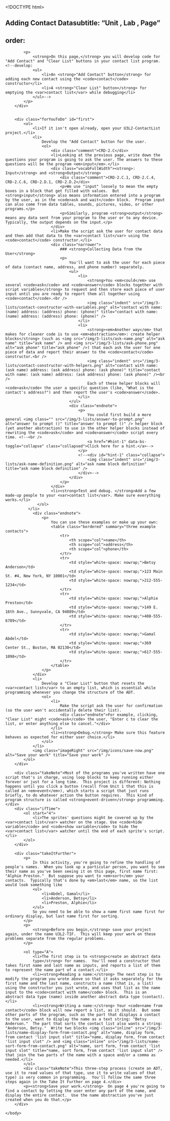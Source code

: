 <!DOCTYPE html>
<html lang="en">
    <head>
		<meta http-equiv="content-type" content="text/html; charset=utf-8" />
		<script type="text/javascript" src="/llab/loader.js"></script>
		<title>Unit 3 Lab 2: Contact List, Page 2</title>
        <script type="text/javascript">
			window.hinttext='<br /><img class="indent" src="/img/3-lists/ask-name-definition.png" alt="ask name block definition" title="ask name block definition" />';
        </script>
    </head> 
    
    <body>
    	## Adding Contact Datasubtitle: "Unit , Lab , Page"
order:
---
		<div class="learn">
        	<p>
                <strong>On this page,</strong> you will develop code for  "Add Contact" and "Clear List" buttons in your contact list program. <!--develop:
                <ul>
                    <li>An <strong>"Add Contact" button</strong> for adding each new contact using the <code>contact</code> constructor</li>
                    <li>A <strong>"Clear List" button</strong> for emptying the <var>contact list</var> while debugging</li>
                </ul>-->
            </p>
        </div>
        
        
        <div class="forYouToDo" id="first">
			<ol>
				<li>If it isn't open already, open your U3L2-ContactList project.</li>
                <li>
                    Develop the "Add Contact" button for the user.
                    <ol>
                        <div class="comment">CRD-2.C</div>
                        <li>Looking at the previous page, write down the questions your program is going to ask the user. The answers to these questions will be the program <em>input</em>.</li>
                        <div class="vocabFullWidth"><strong>: Input</strong> and <strong>Output</strong>
                            <div class="comment">CRD-2.C.1, CRD-2.C.4, CRD-2.C.6, CRD-2.D.1, CRD-2.D.2</div>
                            <p>We use "input" loosely to mean the empty boxes in a block that get filled with values.  But <strong>input</strong> also means information entered into a program by the user, as in the <code>ask and wait</code> block.  Program input can also come from data tables, sounds, pictures, video, or other programs.</p>
                            <p>Similarly, program <strong>output</strong> means any data sent from your program to the user or to any device.  Typically, the output depends on the input.</p>
                        </div>
                        <li>Make the script ask the user for contact data and then add that data to the <var>contact list</var> using the <code>contact</code> constructor.</li>
                        <div class="narrower">
                            ### <strong>Collecting Data from the User</strong>
                            <p>
                                You'll want to ask the user for each piece of data (contact name, address, and phone number) separately.
								<ul>
                                    <li>
                                        <strong>You <em>could</em> use several <code>ask</code> and <code>answer</code> blocks together with script variables</strong> to request and then store each piece of user input until you are ready to report them all together using <code>contact</code>.<br />
                                        <img class="indent" src="/img/3-lists/contact-constructor-with-variables.png" alt="contact with name: (name) address: (address) phone: (phone)" title="contact with name: (name) address: (address) phone: (phone)" />
                                    </li>
                                    <li>
                                        <strong><em>Another way</em> that makes for cleaner code is to use <em>abstraction</em>: create helper blocks</strong> (such as <img src="/img/3-lists/ask-name.png" alt="ask name" title="ask name" /> and <img src="/img/3-lists/ask-phone.png" alt="ask phone" title="ask phone" />) that each ask the user for one piece of data and report their answer to the <code>contact</code> constructor.<br />
                                        <img class="indent" src="/img/3-lists/contact-constructor-with-helpers.png" alt="contact with name: (ask name) address: (ask address) phone: (ask phone)" title="contact with name: (ask name) address: (ask address) phone: (ask phone)" /><br />
                                        Each of these helper blocks will <code>ask</code> the user a specific question (like, "What is the contact's address?") and then report the user's <code>answer</code>.
                                    </li>
								</ul>
                                <div class="endnote">
                                    <p>
                                    	You could first build a more general <img class="" src="/img/3-lists/answer-to-prompt.png" alt="answer to prompt ()" title="answer to prompt ()" /> helper block (yet another abstraction) to use in the other helper blocks instead of rewriting the <code>ask</code> and <code>answer</code> script every time. <!--<br />
                                    	<a href="#hint-1" data-bs-toggle="collapse" class="collapsed">Click here for a hint.</a>-->
                                    </p>
                                    <!--<div id="hint-1" class="collapse">
                                    	<img class="indent" src="/img/3-lists/ask-name-definition.png" alt="ask name block definition" title="ask name block definition" />
                                    </div>-->
                                </div>
                            </p>
                        </div>
                        <li><strong>Test and debug. </strong>Add a few made-up people to your <var>contact list</var>. Make sure everything works.</li>
                  </ol>
              </li>
                <div class="endnote">
					<p>
						You can use these examples or make up your own:
						<table class="bordered" summary="three example contacts">
                        	<tr>
                            	<th scope="col">name</th>
                            	<th scope="col">address</th>
                            	<th scope="col">phone</th>
                            </tr>
                        	<tr>
                            	<td style="white-space: nowrap;">Betsy Anderson</td>
								<td style="white-space: nowrap;">123 Main St. #4, New York, NY 10001</td>
                            	<td style="white-space: nowrap;">212-555-1234</td>
                            </tr>
                        	<tr>
                            	<td style="white-space: nowrap;">Alphie Preston</td>
                            	<td style="white-space: nowrap;">149 E. 16th Ave., Sunnyvale, CA 94089</td>
                            	<td style="white-space: nowrap;">408-555-6789</td>
                            </tr>
                        	<tr>
                            	<td style="white-space: nowrap;">Gamal Abdel</td>
                            	<td style="white-space: nowrap;">369 Center St., Boston, MA 02130</td>
                            	<td style="white-space: nowrap;">617-555-1098</td>
                            </tr>
                        </table>
					</p>
				</div>
				<li>
                    Develop a "Clear List" button that resets the <var>contact list</var> to an empty list, which is essential while programming whenever you change the structure of the ADT. 
                    <ol>
                        <li>
                            Make the script ask the user for confirmation (so the user won't accidentally delete their list).
                            <div class="endnote">For example, clicking, "Clear List" might <code>ask</code> the user, "Enter c to clear the list, or enter anything else to cancel."</div>
                        </li>
                        <li><strong>Debug.</strong> Make sure this feature behaves as expected for either user choice.</li>
                    </ol>
                </li>
                <img class="imageRight" src="/img/icons/save-now.png" alt="Save your work" title="Save your work" />
            </ol>
        </div>

		<div class="takeNote">Most of the programs you've written have one script that's in charge, using loop blocks to keep running either forever or just for a long time.  This project is different: Nothing happens until you click a button (recall from Unit 1 that this is called an <em>event</em>), which starts a script that just runs briefly, to do whatever action the button requires.  This kind of program structure is called <strong>event-driven</strong> programming.</div>
		<div class="ifTime">
			<ol start="4">
				<li>The sprites' questions might be covered up by the <var>contact list</var> watcher on the stage. Use <code>hide variable</code> and <code>show variable</code> to hide the <var>contact list</var> watcher until the end of each sprite's script.</li>
			</ol>
		</div>

		<div class="takeItFurther">
			<p>
                In this activity, you're going to refine the handling of people's names.  When you look up a particular person, you want to see their name as you've been seeing it on this page, first name first: "Alphie Preston."  But suppose you want to <em>sort</em> your contacts.  Typically that's done by <em>last</em> name, so the list would look something like
				<ul>
                    <li>Abdel, Gamal</li>
                    <li>Anderson, Betsy</li>
                    <li>Preston, Alphie</li>
                </ul>
			    So you need to be able to show a name first name first for ordinary display, but last name first for sorting.
            </p>
			<p>
				<strong>Before you begin,</strong> save your project again, under the name U3L2-TIF.  This will keep your work on these problems separate from the regular problems.
			</p>

			<ol type="A">
				<li>The first step is to <strong>create an abstract data
                type</strong> for names.  You'll need a constructor that takes first name and last name as inputs, and reports a list of them to represent the name part of a contact.</li>
				<li><strong>Reading a name:</strong> The next step is to modify the program you wrote above so that it asks separately for the first name and the last name, constructs a name (that is, a list) using the constructor you just wrote, and uses that list as the name input to the <code>contact with name</code> block.  This is an abstract data type (name) inside another abstract data type (contact).</li>
				<li><strong>Writing a name:</strong> Your <code>name from contact</code> block will now report a list, as it should.  But some other parts of the program, such as the part that displays a contact to the user, want to display the name as a text string: "Betsy Anderson."  The part that sorts the contact list also wants a string: "Anderson, Betsy."  Write two blocks <img class="inline" src="/img/3-lists/name-display-form-from-contact.png" alt="name, display form, from contact 'list input slot" title="name, display form, from contact 'list input slot" /> and <img class="inline" src="/img/3-lists/name-sort-form-from-contact.png" alt="name, sort form, from contact 'list input slot" title="name, sort form, from contact 'list input slot" /> that join the two parts of the name with a space and/or a comma as needed.</li>
            </ol>
            <div class="takeNote">This three-step process (create an ADT, use it to read values of that type, use it to write values of that type) is very common in programming.  You'll follow the same three steps again in the Take It Further on page 4.</div>
            <p><strong>Save your work.</strong>  On page 4 you're going to find a contact by letting the user enter any part of the name, and display the entire contact.  Use the name abstraction you've just created when you do that.</p>
        </div>
		
    </body>
</html>
